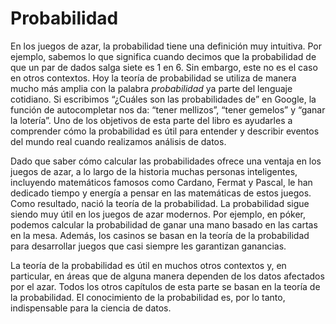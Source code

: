 # Probabilidad

En los juegos de azar, la probabilidad tiene una definición muy intuitiva. Por ejemplo, sabemos lo que significa cuando decimos que la probabilidad de que un par de dados salga siete es 1 en 6. Sin embargo, este no es el caso en otros contextos. Hoy la teoría de probabilidad se utiliza de manera mucho más amplia con la palabra _probabilidad_ ya parte del lenguaje cotidiano. Si escribimos "¿Cuáles son las probabilidades de" en Google, la función de autocompletar nos da: "tener mellizos", "tener gemelos" y "ganar la lotería". Uno de los objetivos de esta parte del libro es ayudarles a comprender cómo la probabilidad es útil para entender y describir eventos del mundo real cuando realizamos análisis de datos.

Dado que saber cómo calcular las probabilidades ofrece una ventaja en los juegos de azar, a lo largo de la historia muchas personas inteligentes, incluyendo matemáticos famosos como Cardano, Fermat y Pascal, le han dedicado tiempo y energía a pensar en las matemáticas de estos juegos. Como resultado, nació la teoría de la probabilidad. La probabilidad sigue siendo muy útil en los juegos de azar modernos. Por ejemplo, en póker, podemos calcular la probabilidad de ganar una mano basado en las cartas en la mesa. Además, los casinos se basan en la teoría de la probabilidad para desarrollar juegos que casi siempre les garantizan ganancias.

La teoría de la probabilidad es útil en muchos otros contextos y, en particular, en áreas que de alguna manera dependen de los datos afectados por el azar. Todos los otros capítulos de esta parte se basan en la teoría de la probabilidad. El conocimiento de la probabilidad es, por lo tanto, indispensable para la ciencia de datos.

